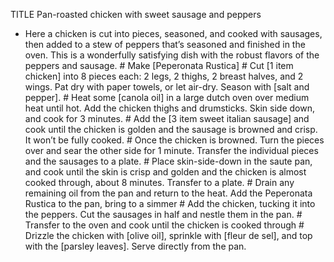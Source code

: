 TITLE Pan-roasted chicken with sweet sausage and peppers

* Here a chicken is cut into pieces, seasoned, and cooked with sausages, then added to a stew of peppers that's seasoned and finished in the oven. This is a wonderfully satisfying dish with the robust flavors of the peppers and sausage.
# Make [Peperonata Rustica] 
# Cut [1 item chicken] into 8 pieces each: 2 legs, 2 thighs, 2 breast halves, and 2 wings. Pat dry with paper towels, or let air-dry. Season with [salt and pepper].
# Heat some [canola oil] in a large dutch oven over medium heat until hot. Add the chicken thighs and drumsticks. Skin side down, and cook for 3 minutes. 
# Add the [3 item sweet italian sausage] and cook until the chicken is golden and the sausage is browned and crisp. It won't be fully cooked. 
# Once the chicken is browned. Turn the pieces over and sear the other side for 1 minute. Transfer the individual pieces and the sausages to a plate.
# Place skin-side-down in the saute pan, and cook until the skin is crisp and golden and the chicken is almost cooked through, about 8 minutes. Transfer to a plate.
# Drain any remaining oil from the pan and return to the heat. Add the Peperonata Rustica  to the pan, bring to a simmer
# Add the chicken, tucking it into the peppers. Cut the sausages in half and nestle them in the pan.
# Transfer to the oven and cook until the chicken is cooked through
# Drizzle the chicken with [olive oil], sprinkle with [fleur de sel], and top with the [parsley leaves]. Serve directly from the pan.